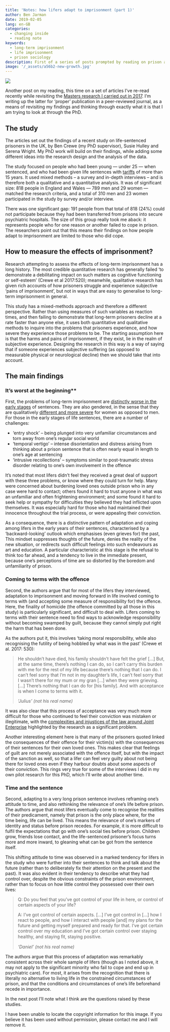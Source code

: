 ```yaml
---
title: 'Notes: how lifers adapt to imprisonment (part 1)'
author: Ben Jarman
date: 2019-02-05
lang: en-GB
categories:
  - changing inside
  - reading note
keywords:
  - long-term imprisonment
  - life imprisonment
  - prison sociology
description: First of a series of posts prompted by reading on prison adaptation
image: '/_assets/a56b2-new-growth.jpg'
---
```


![]({{< meta image >}})

Another post on my reading, this time on a set of articles I've re-read recently while revisiting the [Masters research I carried out in 2017](https://www.repository.cam.ac.uk/handle/1810/286064). I'm writing up the latter for 'proper' publication in a peer-reviewed journal, as a means of revisiting my findings and thinking through exactly what it is that I am trying to look at through the PhD.

## The study

The articles set out the findings of a recent study on life-sentenced prisoners in the UK, by Ben Crewe (my PhD supervisor), Susie Hulley and Serena Wright. My PhD work will build on their findings, while adding some different ideas into the research design and the analysis of the data.

The study focused on people who had been young --- under 25 --- when sentenced, and who had been given life sentences with [tariffs](https://changinginside.co.uk/what-is-a-life-sentence/) of more than 15 years. It used mixed methods -- a survey and in-depth interviews -- and is therefore both a qualitative and a quantitative analysis. It was of significant size: 818 people in England and Wales --- 789 men and 29 women --- matched the research criteria, and a total of 310 men and 23 women participated in the study by survey and/or interview.

There was one significant gap: 191 people from that total of 818 (24%) could not participate because they had been transferred from prisons into secure psychiatric hospitals. The size of this group really took me aback: it represents people who for one reason or another failed to cope in prison. The researchers point out that this means their findings on how people adapt to imprisonment are limited to those who did cope.

## How to measure the effects of imprisonment?

Research attempting to assess the effects of long-term imprisonment has a long history. The most credible quantitative research has generally failed 'to demonstrate a debilitating impact on such matters as cognitive functioning or self-esteem' (Crewe et al 2017:520); meanwhile, qualitative research has given rich accounts of how prisoners struggle and experience subjective 'pains of imprisonment', but not in ways that are easy to generalise to long-term imprisonment in general.

This study has a mixed-methods approach and therefore a different perspective. Rather than using measures of such variables as reaction times, and then failing to demonstrate that long-term prisoners decline at a rate faster than anyone else, it uses both quantitative and qualitative methods to inquire into the problems that prisoners experience, and how severe they experience those problems to be. The starting assumption here is that the harms and pains of imprisonment, if they exist, lie in the realm of subjective experience. Designing the research in this way is a way of saying that if someone experiences subjective suffering (as opposed to measurable physical or neurological decline) then we should take that into account.

## The main findings

### It's worst at the beginning\*\*

First, the problems of long-term imprisonment are [distinctly worse in the early stages](https://doi.org/10.1177%2F1362480616643581) of sentences. They are also gendered, in the sense that they are qualitatively [different and more severe](https://doi.org/10.1093%2Fbjc%2Fazw088) for women as opposed to men. For those in the early stages of life sentences, there are a number of challenges:

-   'entry shock' -- being plunged into very unfamiliar circumstances and torn away from one's regular social world
-   'temporal vertigo' -- intense disorientation and distress arising from thinking about a prison sentence that is often nearly equal in length to one's age at sentencing
-   'intrusive recollections' -- symptoms similar to post-traumatic stress disorder relating to one's own involvement in the offence

It's noted that most lifers didn't feel they received a great deal of support with these three problems, or know where they could turn for help. Many were concerned about burdening loved ones outside prison who in any case were hard to contact; others found it hard to trust anyone in what was an unfamiliar and often frightening environment; and some found it hard to seek help or sympathy for difficulties they believed they had inflicted upon themselves. It was especially hard for those who had maintained their innocence throughout the trial process, or were appealing their conviction.

As a consequence, there is a distinctive pattern of adaptation and coping among lifers in the early years of their sentences, characterised by a 'backward-looking' outlook which emphasises (even grieves for) the past, This mindset suppresses thoughts of the future, denies the reality of the new situation, or redirects such difficult feelings into such endeavours as art and education. A particular characteristic at this stage is the refusal to think too far ahead, and a tendency to live in the immediate present, because one's perceptions of time are so distorted by the boredom and unfamiliarity of prison.

### Coming to terms with the offence

Second, the authors argue that for most of the lifers they interviewed, adaptation to imprisonment and moving forward in life involved coming to terms with (and accepting some measure of responsibility for) the offence. Here, the finality of homicide (the offence committed by all those in this study) is particularly significant, and difficult to deal with. Lifers coming to terms with their sentence need to find ways to acknowledge responsibility without becoming swamped by guilt, because they cannot simply put right the harm that has been done.

As the authors put it, this involves 'taking moral responsibility, while also recognising the futility of being hobbled by what was in the past' (Crewe et al. 2017: 530):

> He shouldn't have died, his family shouldn't have felt the grief \[...\] But, at the same time, there's nothing I can do, so I can't carry this burden with me for the rest of my life because there's nothing that I can do. I can't feel sorry that I'm not in my daughter's life, I can't feel sorry that I wasn't there for my mum or my gran \[...\] when they were grieving. \[...\] There's nothing that I can do for \[his family\]. And with acceptance is when I come to terms with it.
> 
> *'Julius' (not his real name)*

It was also clear that this process of acceptance was very much more difficult for those who continued to feel their conviction was mistaken or illegitimate, with the [complexities and injustices of the law around Joint Enterprise](https://youtu.be/UjBwCmwpvMI) highlighted by the research as a significant problem.

Another interesting element here is that many of the prisoners quoted linked the consequences of their offence for their victim(s) with the consequences of their sentences for their own loved ones. This makes clear that feelings of guilt are not merely associated with the offence itself, but with the impact of the sanction as well, so that a lifer can feel very guilty about not being there for loved ones even if they harbour doubts about some aspects of their conviction. This rings very true for some of the interviews I did in my own pilot research for this PhD, which I'll write about another time.

### Time and the sentence

Second, adapting to a very long prison sentence involves reframing one's attitude to time, and also rethinking the relevance of one's life before prison. The authors argue that most lifers eventually come to recognise the realities of their predicament, namely that prison is the only place where, for the time being, life can be lived. This means the relevance of one's markers of identity and status before prison recedes. For example, it is more difficult to fulfil the expectations that go with one's social ties before prison. Children grow, friends lose contact, and the life-sentenced prisoner's focus turns more and more inward, to gleaning what can be got from the sentence itself.

This shifting attitude to time was observed in a marked tendency for lifers in the study who were further into their sentences to think and talk about the future (rather than to deliberately fix their attention on the present and the past). It was also evident in their tendency to describe what they had control over, despite the obvious constraints of the prison environment, rather than to focus on how little control they possessed over their own lives:

> Q: Do you feel that you've got control of your life in here, or control of certain aspects of your life?
> 
> A: I've got control of certain aspects. \[...\] I've got control in \[...\] how I react to people, and how I interact with people \[and\] my plans for the future and getting myself prepared and ready for that. I've got certain control over my education and I've got certain control over staying healthy, and staying ﬁt, staying positive. 
> 
> *'Daniel' (not his real name)*

The authors argue that this process of adaptation was remarkably consistent across their whole sample of lifers (though as I noted above, it may not apply to the significant minority who fail to cope and end up in psychiatric care). For most, it arises from the recognition that there is literally no alternative to living life in the constrained circumstances of prison, and that the conditions and circumstances of one's life beforehand recede in importance.

In the next post I'll note what I think are the questions raised by these studies.

::: {.callout-note}
I have been unable to locate the copyright information for this image. If you believe it has been used without permission, please contact me and I will remove it.
:::